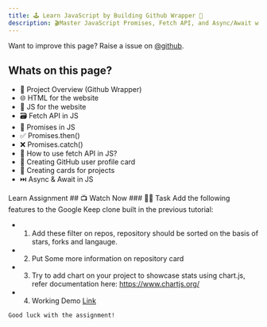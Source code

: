 ```yaml
---
title: 🕹️ Learn JavaScript by Building Github Wrapper 🦔
description: 🎬Master JavaScript Promises, Fetch API, and Async/Await with GitHub API Wrapper Project
---
```


<Callout>

Want to improve this page? Raise a issue on [@github](https://github.com/ManishBisht777/frontend-freaks-website).

</Callout>

## Whats on this page?

- 🔧 Project Overview (Github Wrapper)
- 🌐 HTML for the website
- 🧠 JS for the website
- 🗃️ Fetch API in JS
- 🤝 Promises in JS
- ✅ Promises.then()
- ❌ Promises.catch()
- 🚀 How to use fetch API in JS?
- 👥 Creating GitHub user profile card
- 📁 Creating cards for projects
- ⏭️ Async & Await in JS

<Tabs defaultValue="learn">

<TabsList>
  <TabsTrigger value="learn">Learn</TabsTrigger>
  <TabsTrigger value="assignment">Assignment</TabsTrigger>
</TabsList>

<TabsContent value="learn">
    ## 📺 Watch Now
    <VideoPlayer src="https://youtu.be/z1LJ_gWwzFs"/>
</TabsContent>

<TabsContent value="assignment">
 ### 📌🔨 Task
    Add the following features to the Google Keep clone built in the previous tutorial:

   - 1. Add these filter on repos, repository should be sorted on the basis of stars, forks and langauge.
   - 2. Put Some more information on repository card
   - 3. Try to add chart on your project to showcase stats using chart.js, refer documentation here: https://www.chartjs.org/ 
   - 4. Working Demo [Link](https://git-hub-profile-finder-zeta.vercel.app/)

   
    Good luck with the assignment!



</TabsContent>

</Tabs>


